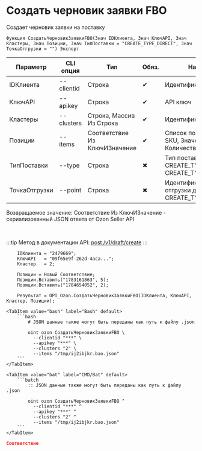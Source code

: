 ﻿---
sidebar_position: 4
description: Создать черновик заявки FBO и другие функции для работы с Ozon в Открытом пакете интеграций - бесплатной open-source библиотеке интеграций для 1С:Предприятие 8, OneScript и CLI
keywords: [1C, 1С, 1С:Предприятие, 1С:Предприятие 8.3, API, Интеграция, Сервисы, Обмен, OneScript, CLI, Ozon]
---


# Создать черновик заявки FBO
 Создает черновик заявки на поставку



`Функция СоздатьЧерновикЗаявкиFBO(Знач IDКлиента, Знач КлючAPI, Знач Кластеры, Знач Позиции, Знач ТипПоставки = "CREATE_TYPE_DIRECT", Знач ТочкаОтгрузки = "") Экспорт`

  | Параметр | CLI опция | Тип | Обяз. | Назначение |
  |-|-|-|-|-|
  | IDКлиента | --clientid | Строка | &#x2714; | Идентификатор клиента |
  | КлючAPI | --apikey | Строка | &#x2714; | API ключ |
  | Кластеры | --clusters | Строка, Массив Из Строка | &#x2714; | Идентификаторы кластеров |
  | Позиции | --items | Соответствие Из КлючИЗначение | &#x2714; | Список позиций: Ключ > SKU, Значение > Количество |
  | ТипПоставки | --type | Строка | &#x2716; | Тип поставки: CREATE_TYPE_CROSSDOCK, CREATE_TYPE_DIRECT |
  | ТочкаОтгрузки | --point | Строка | &#x2716; | Идентификатор точки отгрузки для CREATE_TYPE_CROSSDOCK |

  
  Возвращаемое значение:   Соответствие Из КлючИЗначение - сериализованный JSON ответа от Ozon Seller API

<br/>

:::tip
Метод в документации API: [post /v1/draft/create](https://docs.ozon.ru/api/seller/#operation/SupplyDraftAPI_DraftCreate)
:::
<br/>



```bsl title="Пример использования для 1С:Предприятие/OneScript"
    IDКлиента = "2479669";
    КлючAPI   = "09f65e9f-262d-4aca...";
    Кластер   = 2;

    Позиции = Новый Соответствие;
    Позиции.Вставить("1783161863", 5);
    Позиции.Вставить("1784654052", 2);

    Результат = OPI_Ozon.СоздатьЧерновикЗаявкиFBO(IDКлиента, КлючAPI, Кластер, Позиции);
```
    

 <Tabs>
  
    <TabItem value="bash" label="Bash" default>
        ```bash
            # JSON данные также могут быть переданы как путь к файлу .json
            
            oint ozon СоздатьЧерновикЗаявкиFBO \
              --clientid "***" \
              --apikey "***" \
              --clusters "2" \
              --items "/tmp/ij2ibjkr.bao.json"
        ```
    </TabItem>
  
    <TabItem value="bat" label="CMD/Bat" default>
        ```batch
            :: JSON данные также могут быть переданы как путь к файлу .json
            
            oint ozon СоздатьЧерновикЗаявкиFBO ^
              --clientid "***" ^
              --apikey "***" ^
              --clusters "2" ^
              --items "/tmp/ij2ibjkr.bao.json"
        ```
    </TabItem>
</Tabs>


```json title="Результат"
Соответствие
```
